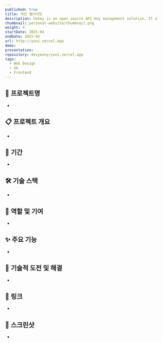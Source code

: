 ```yaml
---
published: true
title: 개인 웹사이트
description: Unkey is an open source API Key management solution. It allows you to create, manage and validate API Keys for your users. It’s built with security and speed in mind.
thumbnail: personal-website/thumbnail.png
weight: 4
startDate: 2025-04
endDate: 2025-05
url: http://yuni.vercel.app
demo: 
presentation: 
repository: devyeony/yuni.vercel.app
tags:
  - Web Design
  - UX
  - Frontend
---
```


## 📌 프로젝트명
- 

## 📋 프로젝트 개요
-

## 📅 기간
- 

## 🛠 기술 스택
- 

## 👤 역할 및 기여
- 

## ✨ 주요 기능
- 

## 🚀 기술적 도전 및 해결
- 

## 🔗 링크
- 

## 📸 스크린샷
- 